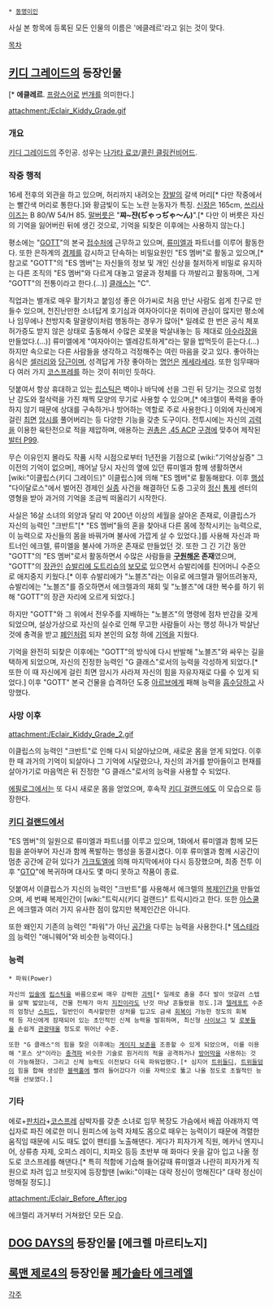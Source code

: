  * [[동명이인]]

사실 본 항목에 등록된 모든 인물의 이름은 '에클레르'라고 읽는 것이 맞다.

[[목차]]

== [[키디 그레이드]]의 등장인물 ==
{{{+1 エクレール / Éclair }}}[* '''에클레르'''. [[프랑스어]]로 [[번개]]를 의미한다.]

attachment:/Eclair_Kiddy_Grade.gif

=== 개요 ===
[[키디 그레이드]]의 주인공. 성우는 [[나가타 료코]]/[[콜린 클링컨비어드]].

=== 작중 행적 ===
16세 전후의 외관을 하고 있으며, 허리까지 내려오는 [[장발]]의 갈색 머리[* 다만 작중에서는 빨간색 머리로 통한다.]와 황금빛이 도는 노란 눈동자가 특징. [[신장]]은 165cm, [[쓰리사이즈]]는 B 80/W 54/H 85. [[말버릇]]은 "'''쨔~쟌(ぢゃっぢゃ～ん)'''".[* 다만 이 버릇은 자신의 기억을 잃어버린 뒤에 생긴 것으로, 기억을 되찾은 이후에는 사용하지 않는다.]

평소에는 "[[GOTT]]"의 본국 [[접수]]처에 근무하고 있으며, [[류미엘]]과 파트너를 이루어 활동한다. 또한 은하계의 [[경제]]를 감시하고 단속하는 비밀요원인 "ES 멤버"로 활동고 있으며,[* 참고로 "GOTT"의 "ES 멤버"는 자신들의 정보 및 개인 신상을 철저하게 비밀로 유지하는 다른 조직의 "ES 멤버"와 다르게 대놓고 얼굴과 정체를 다 까발리고 활동하며, 그게 "GOTT"의 전통이라고 한다.(...)] [[클래스]]는 "C".

직업과는 별개로 매우 활기차고 붙임성 좋은 아가씨로 처음 만난 사람도 쉽게 친구로 만들수 있으며, 천진난만한 소녀답게 호기심과 여자아이다운 취미에 관심이 많지만 평소에나 임무에나 천방지축 말괄량이처럼 행동하는 경우가 많아[* 일례로 한 번은 공식 체포 허가증도 받지 않은 상태로 출동해서 수많은 로봇을 박살내놓는 등 제대로 [[아수라장]]을 만들었다.(...)] 류미엘에게 "여자아이는 엘레강트하게"라는 말을 밥먹듯이 듣는다.(...) 하지만 속으로는 다른 사람들을 생각하고 걱정해주는 여린 마음을 갖고 있다. 좋아하는 음식은 [[셀러리]]와 [[당근]]이며, 성격답게 가장 좋아하는 [[명언]]은 [[케세라세라]]. 또한 임무때마다 여러 가지 [[코스프레]]를 하는 것이 취미인 듯하다.

덧붙여서 항상 휴대하고 있는 [[립스틱]]은 벽이나 바닥에 선을 그린 뒤 당기는 것으로 엄청난 강도와 절삭력을 가진 채찍 모양의 무기로 사용할 수 있으며,[* 에크렐이 폭력을 좋아하지 않기 때문에 상대를 구속하거나 방어하는 역할로 주로 사용한다.] 이외에 자신에게 걸린 [[최면]] [[암시]]를 풀어버리는 등 다양한 기능을 갖춘 도구이다. 전투시에는 자신의 [[괴력]]을 이용한 육탄전으로 적을 제압하며, 애용하는 [[권총]]은 [[.45 ACP]] [[구경]]에 맞추어 제작된 [[발터 P99]].

무슨 이유인지 몰라도 작품 시작 시점으로부터 1년전을 기점으로 [wiki:"기억상실증" 그 이전의 기억이 없으며], 깨어날 당시 자신의 옆에 있던 류미엘과 함께 생활하면서 [wiki:"이클립스(키디 그레이드)" 이클립스]에 의해 "ES 멤버"로 활동해왔다. 이후 [[행성]] "다이달로스"에서 벌어진 경제인 [[실종]] 사건을 해결하던 도중 그곳의 [[정신]] [[통제]] 센터의 영형을 받아 과거의 기억을 조금씩 떠올리기 시작한다.

사실은 16살 소녀의 외양과 달리 약 200년 이상의 세월을 살아온 존재로, 이클립스가 자신의 능력인 "크반트"[* "ES 멤버"들의 혼을 찾아내 다른 몸에 정착시키는 능력으로, 이 능력으로 자신들의 몸을 바꿔가며 불사에 가깝게 살 수 있었다.]를 사용해 자신과 파트너인 에크렐, 류미엘을 불사에 가까운 존재로 만들었던 것. 또한 그 긴 기간 동안 "GOTT"의 "ES 멤버"로서 활동하면서 수많은 사람들을 '''[[구원]]해온 존재'''였으며, "GOTT"의 [[장관]]인 [[슈발리에 도트리슈]]의 [[보모]]로 있으면서 슈발리에를 친어머니 수준으로 애지중지 키웠다.[* 이후 슈발리에가 "노블즈"라는 이유로 에크렐과 떨어뜨려놓자, 슈발리에는 "노블즈"를 증오하면서 에크렐과의 재회 및 "노블즈"에 대한 복수를 하기 위해 "GOTT"의 장관 자리에 오르게 되었다.]

하지만 "GOTT"와 그 위에서 전우주를 지배하는 "노블즈"의 명령에 점차 반감을 갖게 되었으며, 설상가상으로 자신의 실수로 인해 무고한 사람들이 사는 행성 하나가 박살난 것에 충격을 받고 [[폐인]]처럼 되자 본인의 요청 하에 [[기억]]을 지웠다.

기억을 완전히 되찾은 이후에는 "GOTT"의 방식에 다시 반발해 "노블즈"와 싸우는 길을 택하게 되었으며, 자신의 진정한 능력인 "G 클래스"로서의 능력을 각성하게 되었다.[* 또한 이 때 자신에게 걸린 최면 암시가 사라져 자신의 힘을 자유자재로 다룰 수 있게 되었다.] 이후 "GOTT" 본국 건물을 습격하던 도중 [[아르브]]에게 패해 능력을 [[흡수]]당하고 사망했다.

=== 사망 이후 ===
attachment:/Eclair_Kiddy_Grade_2.gif

이클립스의 능력인 "크반트"로 인해 다시 되살아났으며, 새로운 몸을 얻게 되었다. 이후 한 때 과거의 기억이 되살아나 그 기억에 시달렸으나, 자신의 과거를 받아들이고 현재를 살아가기로 마음먹은 뒤 진정한 "G 클래스"로서의 능력을 사용할 수 되었다. 

[[에필로그]]에서는 또 다시 새로운 몸을 얻었으며, 후속작 [[키디 걸랜드]]에도 이 모습으로 등장한다.

=== [[키디 걸랜드]]에서 ===
"ES 멤버"의 일원으로 류미엘과 파트너를 이루고 있으며, 1화에서 류미엘과 함께 모든 힘을 쏟아부어 자신과 함께 폭발하는 행성을 동결시켰다. 이후 류미엘과 함께 시공간이 멈춘 공간에 갇혀 있다가 [[가크토엘]]에 의해 마지막에서야 다시 등장했으며, 최종 전투 이후 "[[GTO]]"에 복귀하며 대사도 몇 마디 못하고 작품이 종료.

덧붙여서 이클립스가 지신의 능력인 "크반트"를 사용해서 에크렐의 [[복제인간]]을 만들었으며, 세 번째 복제인간이 [wiki:"트릭시(키디 걸랜드)" 트릭시]라고 한다. 또한 [[아스쿨]]은 에크렐과 여러 가지 유사한 점이 많지만 복제인간은 아니다. 

또한 왜인지 기존의 능력인 "파워"가 아닌 [[공간]]을 다루는 능력을 사용한다.[* [[덱스테라]]의 능력인 "애니웨어"와 비슷한 능력이다.]

=== 능력 ===
 * 파워(Power)

 자신의 [[입술]]에 [[립스틱]]을 바름으로써 매우 강력한 [[괴력]][* 일례로 춤을 추다 발이 엇갈려 스텝을 살짝 밟았는데, 건물 전체가 마치 [[지진]]이라도 난것 마냥 흔들렸을 정도.]과 [[텔레포트]] 수준의 엄청난 [[스피드]], 일반인이 즉사할만한 상처를 입고도 금새 [[회복]]이 가능한 정도의 회복력 등 자신에게 잠재되어 있는 초인적인 신체 능력을 발휘하며, 최신형 [[사이보그]] 및 [[로봇]]들을 손쉽게 [[관광]]태울 정도로 뛰어난 수준.

 또한 "G 클래스"의 힘을 찾은 이후에는 [[게이지 보존]]을 조종할 수 있게 되었으며, 이를 이용해 "포스 샷"이라는 [[충격파]] 비슷한 기술로 원거리의 적을 공격하거나 [[방어막]]을 사용하는 것이 가능해졌다. 그리고 신체 능력도 이전보다 더욱 파워업했다.[* 심지어 [[트위들디]], [[트위들덤]]이 힘을 합해 생성한 [[블랙홀]]에 빨려 들어갔다가 이를 자력으로 뚫고 나올 정도로 초월적인 능력을 선보였다.]

=== 기타 ===
에로+[[판치라]]+[[코스프레]] 삼박자를 갖춘 소녀로 임무 복장도 가슴에서 배꼽 아래까지 역십자로 파진 에로한 미니 원피스에 능력 자체도 몸으로 때우는 능력이기 때문에 격렬한 움직임 때문에 시도 때도 없이 팬티를 노출해댄다. 게다가 피자가게 직원, 메카닉 엔지니어, 상류층 자제, 오피스 레이디, 치파오 등등 초반부 매 화마다 옷을 갈아 입고 나올 정도로 코스프레를 해댄다.[* 특히 적함에 기습해 들어갈때 류미엘과 나란히 피자가게 직원으로 차려 입고 브릿지에 등장할땐 [wiki:"이때는 대략 정신이 멍해진다" 대략 정신이 멍해질 정도].]

attachment:/Eclair_Before_After.jpg

에크렐리 과거부터 거쳐왔던 모든 모습.

== [[DOG DAYS]]의 등장인물 [에크렐 마르티노지] ==

== [[록맨 제로4]]의 등장인물 [[페가솔타 에크레엘]] ==

[[각주]]
